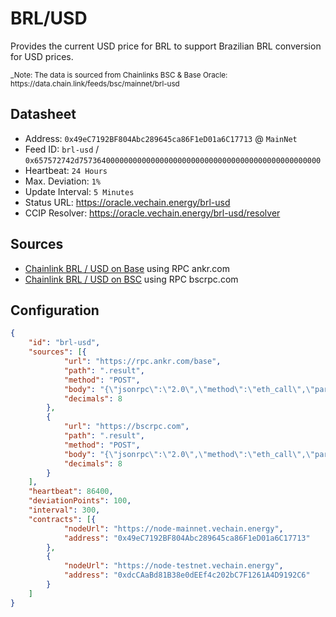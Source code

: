 # BRL/USD

Provides the current USD price for BRL to support Brazilian BRL conversion for USD prices.

<small>
_Note: The data is sourced from Chainlinks BSC & Base Oracle: https://data.chain.link/feeds/bsc/mainnet/brl-usd
</small>

## Datasheet

* Address: `0x49eC7192BF804Abc289645ca86F1eD01a6C17713` @ `MainNet`
* Feed ID: `brl-usd` / `0x657572742d757364000000000000000000000000000000000000000000000000`
* Heartbeat: `24 Hours`
* Max. Deviation: `1%`
* Update Interval: `5 Minutes`
* Status URL: https://oracle.vechain.energy/brl-usd
* CCIP Resolver: https://oracle.vechain.energy/brl-usd/resolver

## Sources

* [Chainlink BRL / USD on Base](https://data.chain.link/feeds/base/base/brl-usd) using RPC ankr.com
* [Chainlink BRL / USD on BSC](https://data.chain.link/feeds/bsc/mainnet/brl-usd) using RPC bscrpc.com

## Configuration

```json
{
    "id": "brl-usd",
    "sources": [{
            "url": "https://rpc.ankr.com/base",
            "path": ".result",
            "method": "POST",
            "body": "{\"jsonrpc\":\"2.0\",\"method\":\"eth_call\",\"params\":[{\"to\":\"0x0b0E64c05083FdF9ED7C5D3d8262c4216eFc9394\",\"data\":\"0x50d25bcd\"},\"latest\"],\"id\":\"1\"}",
            "decimals": 8
        },
        {
            "url": "https://bscrpc.com",
            "path": ".result",
            "method": "POST",
            "body": "{\"jsonrpc\":\"2.0\",\"method\":\"eth_call\",\"params\":[{\"to\":\"0x5cb1Cb3eA5FB46de1CE1D0F3BaDB3212e8d8eF48\",\"data\":\"0x50d25bcd\"},\"latest\"],\"id\":\"1\"}",
            "decimals": 8
        }
    ],
    "heartbeat": 86400,
    "deviationPoints": 100,
    "interval": 300,
    "contracts": [{
            "nodeUrl": "https://node-mainnet.vechain.energy",
            "address": "0x49eC7192BF804Abc289645ca86F1eD01a6C17713"
        },
        {
            "nodeUrl": "https://node-testnet.vechain.energy",
            "address": "0xdcCAaBd81B38e0dEEf4c202bC7F1261A4D9192C6"
        }
    ]
}
```